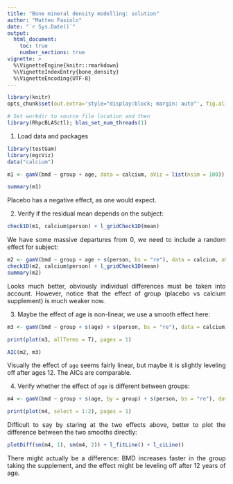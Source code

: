 ```yaml
---
title: "Bone mineral density modelling: solution"
author: "Matteo Fasiolo"
date: "`r Sys.Date()`"
output: 
  html_document:
    toc: true
    number_sections: true
vignette: >
  %\VignetteEngine{knitr::rmarkdown}
  %\VignetteIndexEntry{bone_density}
  %\VignetteEncoding{UTF-8}
---
```


<style>
body {
text-align: justify}
</style>

```r
library(knitr)
opts_chunk$set(out.extra='style="display:block; margin: auto"', fig.align="center", tidy=FALSE)
```

```r
# Set workdir to source file location and then
library(RhpcBLASctl); blas_set_num_threads(1)
```

1) Load data and packages
```r
library(testGam)
library(mgcViz)
data("calcium")

m1 <- gamV(bmd ~ group + age, data = calcium, aViz = list(nsim = 100))

summary(m1)
```
Placebo has a negative effect, as one would expect.

2) Verify if the residual mean depends on the subject:
```r
check1D(m1, calcium$person) + l_gridCheck1D(mean)
```
We have some massive departures from 0, we need to include a random effect for subject:
```r
m2 <- gamV(bmd ~ group + age + s(person, bs = "re"), data = calcium, aViz = list(nsim = 100))
check1D(m2, calcium$person) + l_gridCheck1D(mean)
summary(m2)
```
Looks much better, obviously individual differences must be taken into account. However, notice that the effect of group (placebo vs calcium supplement) is much weaker now.

3) Maybe the effect of age is non-linear, we use a smooth effect here:
```r
m3 <- gamV(bmd ~ group + s(age) + s(person, bs = "re"), data = calcium)

print(plot(m3, allTerms = T), pages = 1)

AIC(m2, m3)
```
Visually the effect of `age` seems fairly linear, but maybe it is slightly leveling off after ages 12. The AICs are comparable.

4) Verify whether the effect of `age` is different between groups:
```r
m4 <- gamV(bmd ~ group + s(age, by = group) + s(person, bs = "re"), data = calcium)

print(plot(m4, select = 1:2), pages = 1)
```
Difficult to say by staring at the two effects above, better to plot the difference between the two smooths directly:
```r
plotDiff(sm(m4, 1), sm(m4, 2)) + l_fitLine() + l_ciLine()
```
There might actually be a difference: BMD increases faster in the group taking the supplement, and the effect might be leveling off after 12 years of age.
